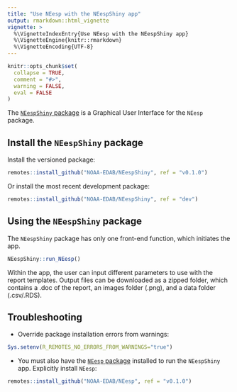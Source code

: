 ```yaml
---
title: "Use NEesp with the NEespShiny app"
output: rmarkdown::html_vignette
vignette: >
  %\VignetteIndexEntry{Use NEesp with the NEespShiny app}
  %\VignetteEngine{knitr::rmarkdown}
  %\VignetteEncoding{UTF-8}
---
```


```r
knitr::opts_chunk$set(
  collapse = TRUE,
  comment = "#>",
  warning = FALSE,
  eval = FALSE
)
```

The [`NEespShiny` package](https://github.com/NOAA-EDAB/NEespShiny) is a Graphical User Interface for the `NEesp` package. 

## Install the `NEespShiny` package

Install the versioned package:
```r
remotes::install_github("NOAA-EDAB/NEespShiny", ref = "v0.1.0")
```

Or install the most recent development package:
```r
remotes::install_github("NOAA-EDAB/NEespShiny", ref = "dev")
```

## Using the `NEespShiny` package

The `NEespShiny` package has only one front-end function, which initiates the app.
```r
NEespShiny::run_NEesp()
```

Within the app, the user can input different parameters to use with the report templates. Output files can be downloaded as a zipped folder, which contains a .doc of the report, an images folder (.png), and a data folder (.csv/.RDS).

## Troubleshooting
- Override package installation errors from warnings: 
```r
Sys.setenv(R_REMOTES_NO_ERRORS_FROM_WARNINGS="true")
```

- You must also have the [`NEesp` package](https://github.com/NOAA-EDAB/NEesp) installed to run the `NEespShiny` app. Explicitly install `NEesp`:
```r
remotes::install_github("NOAA-EDAB/NEesp", ref = "v0.1.0")
```